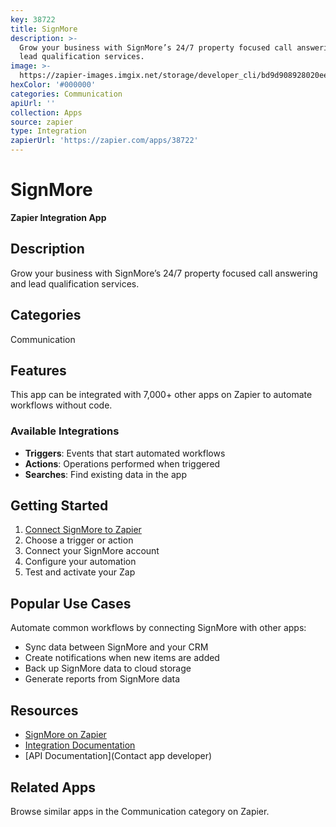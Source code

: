 ```yaml
---
key: 38722
title: SignMore
description: >-
  Grow your business with SignMore’s 24/7 property focused call answering and
  lead qualification services.
image: >-
  https://zapier-images.imgix.net/storage/developer_cli/bd9d908928020eec21300a403ef9bd1f_2.png?auto=format%2Ccompress&ixlib=python-3.0.0&q=50
hexColor: '#000000'
categories: Communication
apiUrl: ''
collection: Apps
source: zapier
type: Integration
zapierUrl: 'https://zapier.com/apps/38722'
---
```

# SignMore

**Zapier Integration App**

## Description

Grow your business with SignMore’s 24/7 property focused call answering and lead qualification services.

## Categories

Communication

## Features

This app can be integrated with 7,000+ other apps on Zapier to automate workflows without code.

### Available Integrations

- **Triggers**: Events that start automated workflows
- **Actions**: Operations performed when triggered
- **Searches**: Find existing data in the app

## Getting Started

1. [Connect SignMore to Zapier](https://zapier.com/apps/38722)
2. Choose a trigger or action
3. Connect your SignMore account
4. Configure your automation
5. Test and activate your Zap

## Popular Use Cases

Automate common workflows by connecting SignMore with other apps:

- Sync data between SignMore and your CRM
- Create notifications when new items are added
- Back up SignMore data to cloud storage
- Generate reports from SignMore data

## Resources

- [SignMore on Zapier](https://zapier.com/apps/38722)
- [Integration Documentation](https://zapier.com/apps/38722/integrations)
- [API Documentation](Contact app developer)

## Related Apps

Browse similar apps in the Communication category on Zapier.
